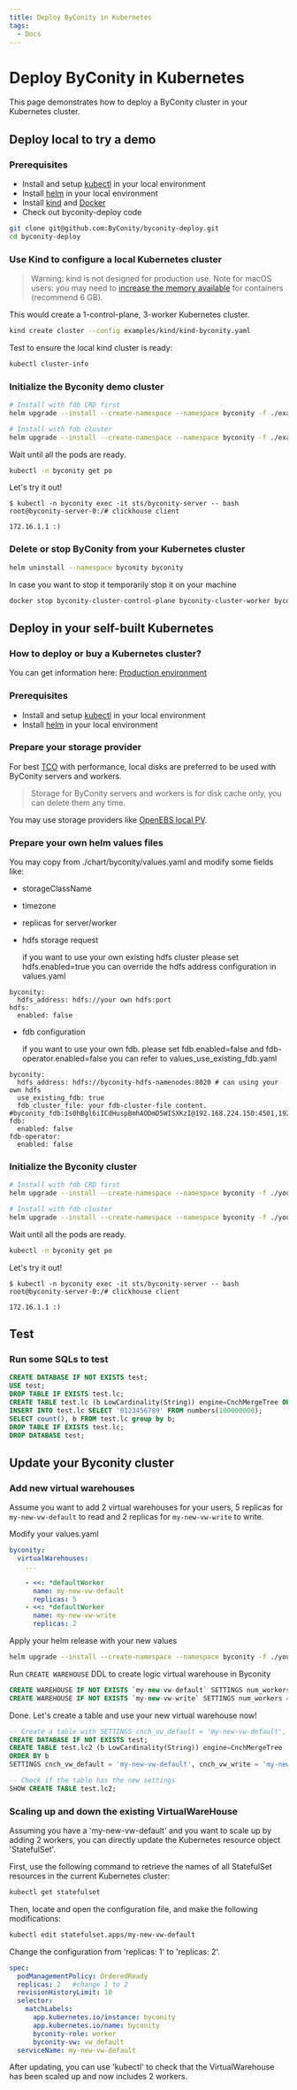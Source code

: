 ```yaml
---
title: Deploy ByConity in Kubernetes
tags:
  - Docs
---
```


# Deploy ByConity in Kubernetes

This page demonstrates how to deploy a ByConity cluster in your Kubernetes cluster.

## Deploy local to try a demo

### Prerequisites

- Install and setup [kubectl](https://kubernetes.io/docs/tasks/tools/install-kubectl/) in your local environment
- Install [helm](https://helm.sh/) in your local environment
- Install [kind](https://kind.sigs.k8s.io/) and [Docker](https://www.docker.com/)
- Check out byconity-deploy code

```bash
git clone git@github.com:ByConity/byconity-deploy.git
cd byconity-deploy
```

### Use Kind to configure a local Kubernetes cluster

> Warning: kind is not designed for production use.
> Note for macOS users: you may need to [increase the memory available](https://docs.docker.com/desktop/get-started/#resources) for containers (recommend 6 GB).

This would create a 1-control-plane, 3-worker Kubernetes cluster.


```bash
kind create cluster --config examples/kind/kind-byconity.yaml
```

Test to ensure the local kind cluster is ready:

```bash
kubectl cluster-info
```

### Initialize the Byconity demo cluster

```bash
# Install with fdb CRD first
helm upgrade --install --create-namespace --namespace byconity -f ./examples/kind/values-kind.yaml byconity ./chart/byconity --set fdb.enabled=false

# Install with fdb cluster
helm upgrade --install --create-namespace --namespace byconity -f ./examples/kind/values-kind.yaml byconity ./chart/byconity
```

Wait until all the pods are ready.

```bash
kubectl -n byconity get po
```

Let's try it out!

```
$ kubectl -n byconity exec -it sts/byconity-server -- bash
root@byconity-server-0:/# clickhouse client

172.16.1.1 :)
```

### Delete or stop ByConity from your Kubernetes cluster

```bash
helm uninstall --namespace byconity byconity
```

In case you want to stop it temporarily stop it on your machine

```bash
docker stop byconity-cluster-control-plane byconity-cluster-worker byconity-cluster-worker2 byconity-cluster-worker3
```

## Deploy in your self-built Kubernetes

### How to deploy or buy a Kubernetes cluster?

You can get information here: [Production environment](https://kubernetes.io/docs/setup/production-environment/)

### Prerequisites

- Install and setup [kubectl](https://kubernetes.io/docs/tasks/tools/install-kubectl/) in your local environment
- Install [helm](https://helm.sh/) in your local environment

### Prepare your storage provider

For best [TCO](https://en.wikipedia.org/wiki/Total_cost_of_ownership) with performance, local disks are preferred to be used with ByConity servers and workers.

> Storage for ByConity servers and workers is for disk cache only, you can delete them any time.

You may use storage providers like [OpenEBS local PV](https://openebs.io/docs/concepts/localpv).

### Prepare your own helm values files

You may copy from ./chart/byconity/values.yaml and modify some fields like:

- storageClassName
- timezone
- replicas for server/worker
- hdfs storage request

  if you want to use your own existing hdfs cluster please set hdfs.enabled=true
  you can override the hdfs address configuration in values.yaml
```dash
byconity:
  hdfs_address: hdfs://your own hdfs:port
hdfs:
  enabled: false
```
- fdb configuration

  if you want to use your own fdb. please set fdb.enabled=false and fdb-operator.enabled=false
  you can refer to values_use_existing_fdb.yaml
```dash
byconity:
  hdfs_address: hdfs://byconity-hdfs-namenodes:8020 # can using your own hdfs
  use_existing_fdb: true
  fdb_cluster_file: your fdb-cluster-file content. #byconity_fdb:Is0hBgl6iICdHuspBmhAODmD5WISXKzI@192.168.224.150:4501,192.168.226.83:4501,192.168.228.152:4501
fdb:
  enabled: false
fdb-operator:
  enabled: false
```

### Initialize the Byconity cluster

```bash
# Install with fdb CRD first
helm upgrade --install --create-namespace --namespace byconity -f ./your/custom/values.yaml byconity ./chart/byconity --set fdb.enabled=false

# Install with fdb cluster
helm upgrade --install --create-namespace --namespace byconity -f ./your/custom/values.yaml byconity ./chart/byconity
```

Wait until all the pods are ready.

```bash
kubectl -n byconity get po
```

Let's try it out!

```
$ kubectl -n byconity exec -it sts/byconity-server -- bash
root@byconity-server-0:/# clickhouse client

172.16.1.1 :)
```

## Test

### Run some SQLs to test

```sql
CREATE DATABASE IF NOT EXISTS test;
USE test;
DROP TABLE IF EXISTS test.lc;
CREATE TABLE test.lc (b LowCardinality(String)) engine=CnchMergeTree ORDER BY b;
INSERT INTO test.lc SELECT '0123456789' FROM numbers(100000000);
SELECT count(), b FROM test.lc group by b;
DROP TABLE IF EXISTS test.lc;
DROP DATABASE test;
```

## Update your Byconity cluster

### Add new virtual warehouses

Assume you want to add 2 virtual warehouses for your users, 5 replicas for `my-new-vw-default` to read and 2 replicas for `my-new-vw-write` to write.

Modify your values.yaml

```yaml
byconity:
  virtualWarehouses:
    ...

    - <<: *defaultWorker
      name: my-new-vw-default
      replicas: 5
    - <<: *defaultWorker
      name: my-new-vw-write
      replicas: 2
```

Apply your helm release with your new values

```bash
helm upgrade --install --create-namespace --namespace byconity -f ./your/custom/values.yaml byconity ./chart/byconity
```

Run `CREATE WAREHOUSE` DDL to create logic virtual warehouse in Byconity

```sql
CREATE WAREHOUSE IF NOT EXISTS `my-new-vw-default` SETTINGS num_workers = 0, type = 'Read';
CREATE WAREHOUSE IF NOT EXISTS `my-new-vw-write` SETTINGS num_workers = 0, type = 'Write';
```

Done. Let's create a table and use your new virtual warehouse now!

```sql
-- Create a table with SETTINGS cnch_vw_default = 'my-new-vw-default', cnch_vw_write = 'my-new-vw-write'
CREATE DATABASE IF NOT EXISTS test;
CREATE TABLE test.lc2 (b LowCardinality(String)) engine=CnchMergeTree
ORDER BY b
SETTINGS cnch_vw_default = 'my-new-vw-default', cnch_vw_write = 'my-new-vw-write';

-- Check if the table has the new settings
SHOW CREATE TABLE test.lc2;
```

### Scaling up and down the existing VirtualWareHouse 

Assuming you have a 'my-new-vw-default' and you want to scale up by adding 2 workers, you can directly update the Kubernetes resource object 'StatefulSet'.

First, use the following command to retrieve the names of all StatefulSet resources in the current Kubernetes cluster:
```bash
kubectl get statefulset
```

Then, locate and open the configuration file, and make the following modifications:

```bash
kubectl edit statefulset.apps/my-new-vw-default
```

Change the configuration from 'replicas: 1' to 'replicas: 2'.

```yaml
spec:
  podManagementPolicy: OrderedReady
  replicas: 2   #change 1 to 2 
  revisionHistoryLimit: 10
  selector:
    matchLabels:
      app.kubernetes.io/instance: byconity
      app.kubernetes.io/name: byconity
      byconity-role: worker
      byconity-vw: vw_default
  serviceName: my-new-vw-default
```

After updating, you can use 'kubectl' to check that the VirtualWarehouse has been scaled up and now includes 2 workers.
